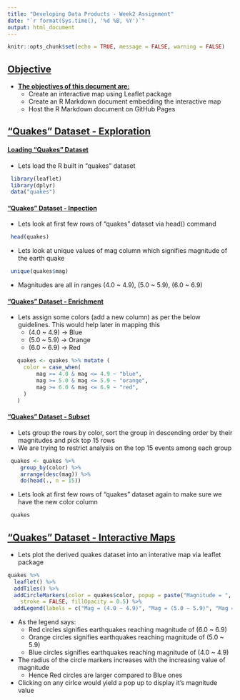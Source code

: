 ```yaml
---
title: "Developing Data Products - Week2 Assignment"
date: "`r format(Sys.time(), '%d %B, %Y')`"
output: html_document
---
```


```r
knitr::opts_chunk$set(echo = TRUE, message = FALSE, warning = FALSE)
```

## <u><b> Objective </u></b> 
 - <u><b> The objectives of this document are: </u></b> 
    * Create an interactive map using Leaflet package
    * Create an R Markdown document embedding the interactive map
    * Host the R Markdown document on GitHub Pages
    
## <u><b> "Quakes" Dataset - Exploration </u></b> 

#### <u><b> Loading "Quakes" Dataset </u></b> 
 - Lets load the R built in "quakes" dataset
 
```r
 library(leaflet)
 library(dplyr)
 data("quakes")
```

#### <u><b> "Quakes" Dataset - Inpection </u></b> 
 - Lets look at first few rows of "quakes" dataset via head() command
 
```r
 head(quakes)
```

 - Lets look at unique values of mag column which signifies magnitude of the earth quake
 
```r
 unique(quakes$mag)
```

 - Magnitudes are all in ranges (4.0 ~ 4.9), (5.0 ~ 5.9), (6.0 ~ 6.9)

#### <u><b> "Quakes" Dataset - Enrichment </u></b> 
 - Lets assign some colors (add a new column) as per the below guidelines. This would help later in mapping this
    * (4.0 ~ 4.9) -> Blue
    * (5.0 ~ 5.9) -> Orange
    * (6.0 ~ 6.9) -> Red
 
```r
   quakes <- quakes %>% mutate (
     color = case_when(
         mag >= 4.0 & mag <= 4.9 ~ "blue",
         mag >= 5.0 & mag <= 5.9 ~ "orange",
         mag >= 6.0 & mag <= 6.9 ~ "red",
     )
   )
```

#### <u><b> "Quakes" Dataset - Subset </u></b> 
 - Lets group the rows by color, sort the group in descending order by their magnitudes and pick top 15 rows
 - We are trying to restrict analysis on the top 15 events among each group
 
```r
 quakes <- quakes %>%
    group_by(color) %>%
    arrange(desc(mag)) %>%
    do(head(., n = 15))
```

 - Lets look at first few rows of "quakes" dataset again to make sure we have the new color column
 
```r
 quakes
```

## <u><b> "Quakes" Dataset - Interactive Maps </u></b> 
 - Lets plot the derived quakes dataset into an interative map via leaflet package
 
```r
quakes %>% 
  leaflet() %>%
  addTiles() %>%
  addCircleMarkers(color = quakes$color, popup = paste("Magnitude = ", quakes$mag), radius = ~ mag ^ 2,
    stroke = FALSE, fillOpacity = 0.5) %>%
  addLegend(labels = c("Mag = (4.0 ~ 4.9)", "Mag = (5.0 ~ 5.9)", "Mag = (6.0 ~ 6.9)"), colors = c("blue", "red", "green"))
```

 - As the legend says:
    - Red circles signifies earthquakes reaching magnitude of (6.0 ~ 6.9)
    - Orange circles signifies earthquakes reaching magnitude of (5.0 ~ 5.9)
    - Blue circles signifies earthquakes reaching magnitude of (4.0 ~ 4.9)
    
 - The radius of the circle markers increases with the increasing value of magnitude
    - Hence Red circles are larger compared to Blue ones
    
 - Clicking on any cirlce would yield a pop up to display it's magnitude value